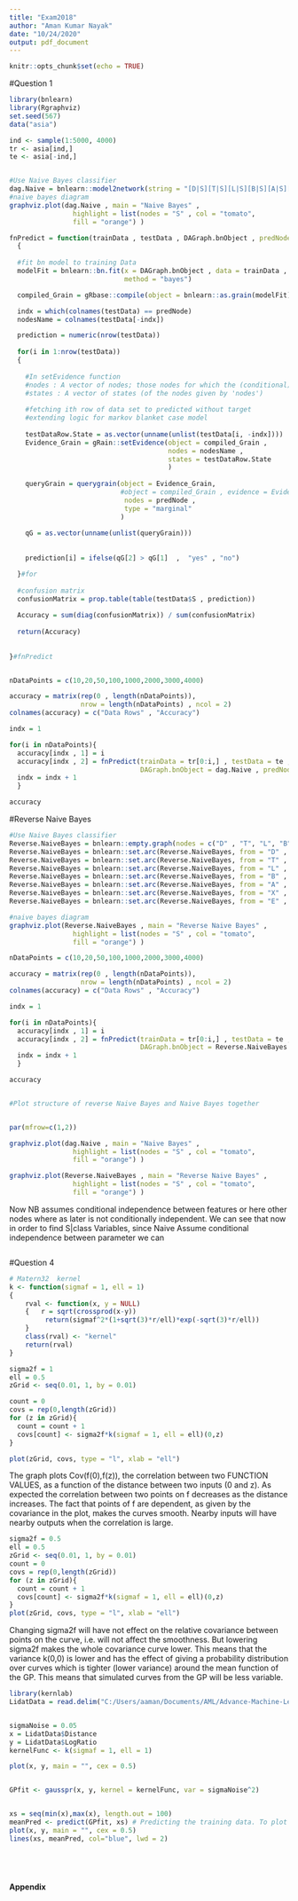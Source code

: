 ```yaml
---
title: "Exam2018"
author: "Aman Kumar Nayak"
date: "10/24/2020"
output: pdf_document
---
```


```r
knitr::opts_chunk$set(echo = TRUE)
```

#Question 1 

```r

library(bnlearn)
library(Rgraphviz)
set.seed(567)
data("asia")

ind <- sample(1:5000, 4000)
tr <- asia[ind,]
te <- asia[-ind,]


#Use Naive Bayes classifier 
dag.Naive = bnlearn::model2network(string = "[D|S][T|S][L|S][B|S][A|S][X|S][E|S][S]")
#naive bayes diagram 
graphviz.plot(dag.Naive , main = "Naive Bayes" , 
                highlight = list(nodes = "S" , col = "tomato",
                fill = "orange") )

```


```r

fnPredict = function(trainData , testData , DAGraph.bnObject , predNode = "S")
  {
  
  #fit bn model to training Data 
  modelFit = bnlearn::bn.fit(x = DAGraph.bnObject , data = trainData ,
                             method = "bayes")

  compiled_Grain = gRbase::compile(object = bnlearn::as.grain(modelFit))

  indx = which(colnames(testData) == predNode)
  nodesName = colnames(testData[-indx])

  prediction = numeric(nrow(testData))
   
  for(i in 1:nrow(testData))
  {
  
    #In setEvidence function 
    #nodes : A vector of nodes; those nodes for which the (conditional) distribution is requested.
    #states : A vector of states (of the nodes given by 'nodes')
    
    #fetching ith row of data set to predicted without target  
    #extending logic for markov blanket case model 
    
    testDataRow.State = as.vector(unname(unlist(testData[i, -indx])))
    Evidence_Grain = gRain::setEvidence(object = compiled_Grain , 
                                        nodes = nodesName , 
                                        states = testDataRow.State  
                                        )
    
    queryGrain = querygrain(object = Evidence_Grain,
                            #object = compiled_Grain , evidence = Evidence_Grain ,
                             nodes = predNode , 
                             type = "marginal" 
                            )
    
    qG = as.vector(unname(unlist(queryGrain)))
    
    
    prediction[i] = ifelse(qG[2] > qG[1]  ,  "yes" , "no")

  }#for
  
  #confusion matrix
  confusionMatrix = prop.table(table(testData$S , prediction))
  
  Accuracy = sum(diag(confusionMatrix)) / sum(confusionMatrix)
  
  return(Accuracy)
        
  
}#fnPredict



```


```r

nDataPoints = c(10,20,50,100,1000,2000,3000,4000)

accuracy = matrix(rep(0 , length(nDataPoints)), 
                  nrow = length(nDataPoints) , ncol = 2)
colnames(accuracy) = c("Data Rows" , "Accuracy")

indx = 1 

for(i in nDataPoints){
  accuracy[indx , 1] = i
  accuracy[indx , 2] = fnPredict(trainData = tr[0:i,] , testData = te , 
                                 DAGraph.bnObject = dag.Naive , predNode = "S")
  indx = indx + 1
  }

accuracy
```


#Reverse Naive Bayes 

```r

#Use Naive Bayes classifier 
Reverse.NaiveBayes = bnlearn::empty.graph(nodes = c("D" , "T", "L", "B", "A",  "X", "E" , "S"))
Reverse.NaiveBayes = bnlearn::set.arc(Reverse.NaiveBayes, from = "D" , to = "S" )
Reverse.NaiveBayes = bnlearn::set.arc(Reverse.NaiveBayes, from = "T" , to = "S" )
Reverse.NaiveBayes = bnlearn::set.arc(Reverse.NaiveBayes, from = "L" , to = "S" )
Reverse.NaiveBayes = bnlearn::set.arc(Reverse.NaiveBayes, from = "B" , to = "S" )
Reverse.NaiveBayes = bnlearn::set.arc(Reverse.NaiveBayes, from = "A" , to = "S" )
Reverse.NaiveBayes = bnlearn::set.arc(Reverse.NaiveBayes, from = "X" , to = "S" )
Reverse.NaiveBayes = bnlearn::set.arc(Reverse.NaiveBayes, from = "E" , to = "S" )

#naive bayes diagram 
graphviz.plot(Reverse.NaiveBayes , main = "Reverse Naive Bayes" , 
                highlight = list(nodes = "S" , col = "tomato",
                fill = "orange") )


```



```r

nDataPoints = c(10,20,50,100,1000,2000,3000,4000)

accuracy = matrix(rep(0 , length(nDataPoints)), 
                  nrow = length(nDataPoints) , ncol = 2)
colnames(accuracy) = c("Data Rows" , "Accuracy")

indx = 1 

for(i in nDataPoints){
  accuracy[indx , 1] = i
  accuracy[indx , 2] = fnPredict(trainData = tr[0:i,] , testData = te , 
                                 DAGraph.bnObject = Reverse.NaiveBayes , predNode = "S")
  indx = indx + 1
  }

accuracy



```



```r
#Plot structure of reverse Naive Bayes and Naive Bayes together


par(mfrow=c(1,2))

graphviz.plot(dag.Naive , main = "Naive Bayes" , 
                highlight = list(nodes = "S" , col = "tomato",
                fill = "orange") )

graphviz.plot(Reverse.NaiveBayes , main = "Reverse Naive Bayes" , 
                highlight = list(nodes = "S" , col = "tomato",
                fill = "orange") )

```


Now NB assumes conditional independence between features or here other nodes where as later is not conditionally independent. We can see that now in order to find S|class Variables, since Naive Assume conditional independence between parameter we can  

```r

```


#Question 4

```r

# Matern32  kernel
k <- function(sigmaf = 1, ell = 1)  
{   
	rval <- function(x, y = NULL) 
	{	r = sqrt(crossprod(x-y))
		 return(sigmaf^2*(1+sqrt(3)*r/ell)*exp(-sqrt(3)*r/ell))   
	}   
	class(rval) <- "kernel"   
	return(rval) 
} 

sigma2f = 1
ell = 0.5
zGrid <- seq(0.01, 1, by = 0.01)

count = 0
covs = rep(0,length(zGrid))
for (z in zGrid){
  count = count + 1
  covs[count] <- sigma2f*k(sigmaf = 1, ell = ell)(0,z)
}

plot(zGrid, covs, type = "l", xlab = "ell")

```
The graph plots Cov(f(0),f(z)), the correlation between two FUNCTION VALUES, as a function of the distance between two inputs (0 and z). As expected the correlation between two points on f decreases as the distance increases. The fact that points of f are dependent, as given by the covariance in the plot, makes the curves smooth. Nearby inputs will have nearby outputs when the correlation is large.



```r
sigma2f = 0.5
ell = 0.5
zGrid <- seq(0.01, 1, by = 0.01)
count = 0
covs = rep(0,length(zGrid))
for (z in zGrid){
  count = count + 1
  covs[count] <- sigma2f*k(sigmaf = 1, ell = ell)(0,z)
}
plot(zGrid, covs, type = "l", xlab = "ell")
```

Changing sigma2f will have not effect on the relative covariance between points on the curve, i.e. will not affect the smoothness. But lowering sigma2f makes the whole covariance curve lower. This means that the variance k(0,0) is lower and has the effect of giving a probability distribution over curves which is tighter (lower variance) around the mean function of the GP. This means that simulated curves from the GP will be less variable.



```r
library(kernlab)
LidatData = read.delim("C:/Users/aaman/Documents/AML/Advance-Machine-Learning/Gaussian Process Regression and Classification/LidarData.txt" , sep = "")


sigmaNoise = 0.05
x = LidatData$Distance
y = LidatData$LogRatio
kernelFunc <- k(sigmaf = 1, ell = 1)

plot(x, y, main = "", cex = 0.5)


GPfit <- gausspr(x, y, kernel = kernelFunc, var = sigmaNoise^2)



```




```r
xs = seq(min(x),max(x), length.out = 100)
meanPred <- predict(GPfit, xs) # Predicting the training data. To plot the fit.
plot(x, y, main = "", cex = 0.5)
lines(xs, meanPred, col="blue", lwd = 2)
```



```r

```



```r

```



```r

```




```r

```


**Appendix**
```r
```